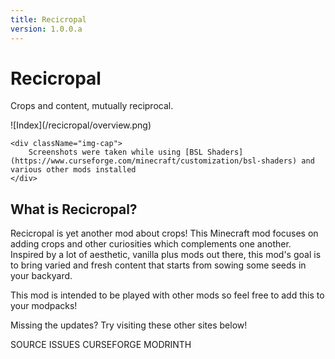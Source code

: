 ```yaml
---
title: Recicropal
version: 1.0.0.a
---
```


# *<Icon img="/recicropal/avatar.png" rounded={true}/>* Recicropal
Crops and content, mutually reciprocal.

<div>
    ![Index](/recicropal/overview.png)
    
    <div className="img-cap">
        Screenshots were taken while using [BSL Shaders](https://www.curseforge.com/minecraft/customization/bsl-shaders) and various other mods installed
    </div>
</div>

## What is Recicropal?
Recicropal is yet another mod about crops! This Minecraft mod focuses on adding crops and other curiosities which complements one another. Inspired by a lot of aesthetic, vanilla plus mods out there,
this mod's goal is to bring varied and fresh content that starts from sowing some seeds in your backyard.

This mod is intended to be played with other mods so feel free to add this to your modpacks!

Missing the updates? Try visiting these other sites below!

<FlexRow>
<LinkButton link="https://github.com/MystDevMC/recicropal" className="bg-gray-100 text-gray-950" icon="code">SOURCE</LinkButton>
<LinkButton link="https://github.com/MystDevMC/recicropal/issues" className="bg-rose-600" icon="warn">ISSUES</LinkButton>
<LinkButton link="https://www.curseforge.com/minecraft/mc-mods/recicropal"  className="bg-orange-500 text-gray-950" icon="fire">CURSEFORGE</LinkButton>
<LinkButton link="https://modrinth.com/mod/recicropal" className="bg-green-600" icon="wrench">MODRINTH</LinkButton>
</FlexRow>